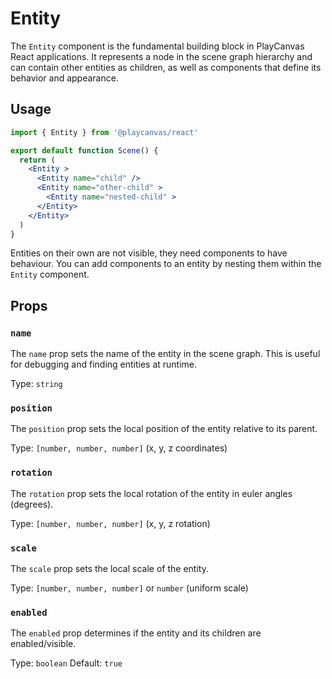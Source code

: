 # Entity

The `Entity` component is the fundamental building block in PlayCanvas React applications. It represents a node in the scene graph hierarchy and can contain other entities as children, as well as components that define its behavior and appearance.

## Usage

```jsx
import { Entity } from '@playcanvas/react'

export default function Scene() {
  return (
    <Entity >
      <Entity name="child" />
      <Entity name="other-child" >
        <Entity name="nested-child" >
      </Entity>
    </Entity>
  )
}
```

Entities on their own are not visible, they need components to have behaviour. You can add components to an entity by nesting them within the `Entity` component.

## Props

### `name`
The `name` prop sets the name of the entity in the scene graph. This is useful for debugging and finding entities at runtime.

Type: `string`

### `position`
The `position` prop sets the local position of the entity relative to its parent.

Type: `[number, number, number]` (x, y, z coordinates)

### `rotation` 
The `rotation` prop sets the local rotation of the entity in euler angles (degrees).

Type: `[number, number, number]` (x, y, z rotation)

### `scale`
The `scale` prop sets the local scale of the entity.

Type: `[number, number, number]` or `number` (uniform scale)

### `enabled`
The `enabled` prop determines if the entity and its children are enabled/visible.

Type: `boolean`
Default: `true`
